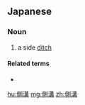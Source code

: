 ==Japanese==
{{ja-kanjitab|そく|k1=そっ|こう|yomi=on}}

===Noun===
{{ja-noun|そっこう}}

# a side [[ditch]]

====Related terms====
* {{ja-r|溝|みぞ}}

[[hu:側溝]]
[[mg:側溝]]
[[zh:側溝]]
